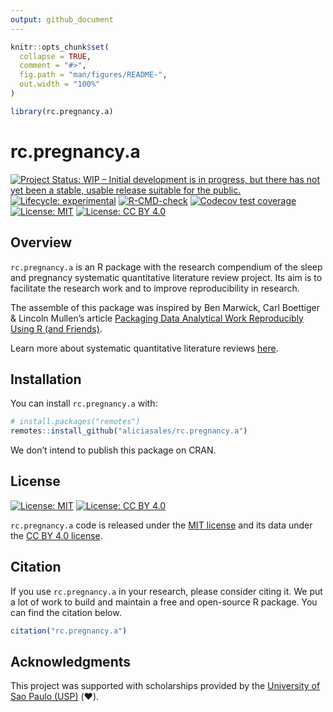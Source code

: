 ```yaml
---
output: github_document
---
```


<!-- README.md is generated from README.Rmd. Please edit that file -->

```r
knitr::opts_chunk$set(
  collapse = TRUE,
  comment = "#>",
  fig.path = "man/figures/README-",
  out.width = "100%"
)

library(rc.pregnancy.a)
```

# rc.pregnancy.a

<!-- badges: start -->
[![Project Status: WIP – Initial development is in progress, but there has not yet been a stable, usable release suitable for the public.](https://www.repostatus.org/badges/latest/wip.svg)](https://www.repostatus.org/#wip)
[![Lifecycle: experimental](https://img.shields.io/badge/lifecycle-experimental-orange.svg)](https://lifecycle.r-lib.org/articles/stages.html#experimental)
[![R-CMD-check](https://github.com/aliciasales/rc.pregnancy.a/workflows/R-CMD-check/badge.svg)](https://github.com/aliciasales/rc.pregnancy.a/actions)
[![Codecov test coverage](https://codecov.io/gh/aliciasales/rc.pregnancy.a/branch/main/graph/badge.svg)](https://app.codecov.io/gh/aliciasales/rc.pregnancy.a?branch=main)
[![License: MIT](https://img.shields.io/badge/license-MIT-green)](https://choosealicense.com/licenses/mit/)
[![License: CC BY 4.0](https://img.shields.io/badge/License-CC%20BY%204.0-lightgrey.svg)](https://creativecommons.org/licenses/by/4.0/)
<!-- badges: end -->

## Overview

`rc.pregnancy.a` is an R package with the research compendium of the sleep and pregnancy systematic quantitative literature review project. Its aim is to facilitate the research work and to improve reproducibility in research.

The assemble of this package was inspired by Ben Marwick, Carl Boettiger & Lincoln Mullen's article [Packaging Data Analytical Work Reproducibly Using R (and Friends)](https://doi.org/10.1080/00031305.2017.1375986).

Learn more about systematic quantitative literature reviews [here](https://www.griffith.edu.au/griffith-sciences/school-environment-science/research/systematic-quantitative-literature-review).

## Installation

You can install `rc.pregnancy.a` with:

``` r
# install.packages("remotes")
remotes::install_github("aliciasales/rc.pregnancy.a")
```

We don’t intend to publish this package on CRAN.

## License

[![License:
MIT](https://img.shields.io/badge/license-MIT-green)](https://opensource.org/license/mit/)
[![License: CC BY 4.0](https://img.shields.io/badge/License-CC%20BY%204.0-lightgrey.svg)](https://creativecommons.org/licenses/by/4.0/)

`rc.pregnancy.a` code is released under the [MIT license](https://opensource.org/license/mit/) and its data under the [CC BY 4.0 license](https://creativecommons.org/licenses/by/4.0/).

## Citation

If you use `rc.pregnancy.a` in your research, please consider citing it. We put a lot of work to build and maintain a free and open-source R package. You can find the citation below.

```r
citation("rc.pregnancy.a")
```

## Acknowledgments

This project was supported with scholarships provided by the [University of Sao Paulo (USP)](http://usp.br/) (❤️).

